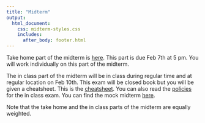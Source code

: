 ```yaml
---
title: "Midterm"
output: 
  html_document:
    css: midterm-styles.css 
    includes:
      after_body: footer.html
---
```


Take home part of the midterm is [here](https://canvas.eee.uci.edu/courses/22992/files/folder/others?preview=8364454). This part is due Feb 7th at 5 pm. You will work individually on this part of the midterm. 

The in class part of the midterm will be in class during regular time and at regular location on Feb 10th. This exam will be closed book but you will be given a cheatsheet. This is the [cheatsheet](cheatsheet.pdf). You can also read the [policies](policies.pdf) for the in class exam. You can find the mock midterm [here](https://canvas.eee.uci.edu/courses/22992/files/folder/others?preview=8411189).

Note that the take home and the in class parts of the midterm are equally weighted.



<br>
<br>
<br>
